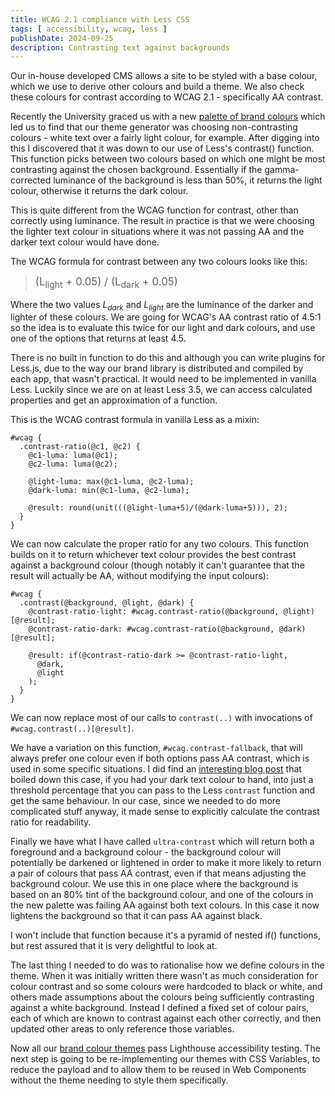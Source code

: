 ```yaml
---
title: WCAG 2.1 compliance with Less CSS
tags: [ accessibility, wcag, less ]
publishDate: 2024-09-25
description: Contrasting text against backgrounds
---
```


Our in-house developed CMS allows a site to be styled with a base colour, which we use to derive other colours and build a theme. We also check these colours for contrast according to WCAG 2.1 - specifically AA contrast.

Recently the University graced us with a new [palette of brand colours][colours] which led us to find that our theme generator was choosing non-contrasting colours - white text over a fairly light colour, for example. After digging into this I discovered that it was down to our use of Less's contrast() function. This function picks between two colours based on which one might be most contrasting against the chosen background. Essentially if the gamma-corrected luminance of the background is less than 50%, it returns the light colour, otherwise it returns the dark colour.

This is quite different from the WCAG function for contrast, other than correctly using luminance. The result in practice is that we were choosing the lighter text colour in situations where it was not passing AA and the darker text colour would have done.

The WCAG formula for contrast between any two colours looks like this:

> <big>(L<sub>light</sub> + 0.05) / (L<sub>dark</sub> + 0.05)</big>

Where the two values <em>L<sub>dark</sub></em> and <em>L<sub>light</sub></em> are the luminance of the darker and lighter of these colours. We are going for WCAG's AA contrast ratio of 4.5:1 so the idea is to evaluate this twice for our light and dark colours, and use one of the options that returns at least 4.5.

There is no built in function to do this and although you can write plugins for Less.js, due to the way our brand library is distributed and compiled by each app, that wasn't practical. It would need to be implemented in vanilla Less. Luckily since we are on at least Less 3.5, we can access calculated properties and get an approximation of a function.

This is the WCAG contrast formula in vanilla Less as a mixin:

```less
#wcag {
  .contrast-ratio(@c1, @c2) {
    @c1-luma: luma(@c1);
    @c2-luma: luma(@c2);

    @light-luma: max(@c1-luma, @c2-luma);
    @dark-luma: min(@c1-luma, @c2-luma);

    @result: round(unit(((@light-luma+5)/(@dark-luma+5))), 2);
  }
}
```

We can now calculate the proper ratio for any two colours. This function builds on it to return whichever text colour provides the best contrast against a background colour (though notably it can't guarantee that the result will actually be AA, without modifying the input colours):

```less
#wcag {
  .contrast(@background, @light, @dark) {
    @contrast-ratio-light: #wcag.contrast-ratio(@background, @light)[@result];
    @contrast-ratio-dark: #wcag.contrast-ratio(@background, @dark)[@result];

    @result: if(@contrast-ratio-dark >= @contrast-ratio-light,
      @dark,
      @light
    );
  }
}
```

We can now replace most of our calls to `contrast(..)`  with invocations of `#wcag.contrast(..)[@result]`.

We have a variation on this function, `#wcag.contrast-fallback`, that will always prefer one colour even if both options pass AA contrast, which is used in some specific situations. I did find an [interesting blog post][blog-post] that boiled down this case, if you had your dark text colour to hand, into just a threshold percentage that you can pass to the Less `contrast` function and get the same behaviour. In our case, since we needed to do more complicated stuff anyway, it made sense to explicitly calculate the contrast ratio for readability.

Finally we have what I have called `ultra-contrast` which will return both a foreground and a background colour - the background colour will potentially be darkened or lightened in order to make it more likely to return a pair of colours that pass AA contrast, even if that means adjusting the background colour. We use this in one place where the background is based on an 80% tint of the background colour, and one of the colours in the new palette was failing AA against both text colours. In this case it now lightens the background so that it can pass AA against black.

I won't include that function because it's a pyramid of nested if() functions, but rest assured that it is very delightful to look at.

The last thing I needed to do was to rationalise how we define colours in the theme. When it was initially written there wasn't as much consideration for colour contrast and so some colours were hardcoded to black or white, and others made assumptions about the colours being sufficiently contrasting against a white background. Instead I defined a fixed set of colour pairs, each of which are known to contrast against each other correctly, and then updated other areas to only reference those variables.

Now all our [brand colour themes][brand-testcard] pass Lighthouse accessibility testing. The next step is going to be re-implementing our themes with CSS Variables, to reduce the payload and to allow them to be reused in Web Components without the theme needing to style them specifically.

[blog-post]: https://puheliang.medium.com/use-contrast-in-less-for-accessible-color-contrast-dd2c089da762
[colours]: https://warwick.ac.uk/about/brand/brand-guidelines/colours/
[brand-testcard]: https://id7.warwick.ac.uk/examples/brand-testcard/